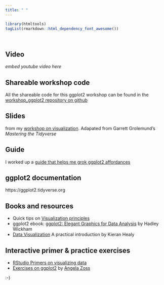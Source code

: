 ```yaml
---
title: " "
---
```


```r
library(htmltools)
tagList(rmarkdown::html_dependency_font_awesome())
```

<p> &nbsp;

## Video

_embed youtube video here_

## Shareable workshop code

All the shareable code for this ggplot2 workshop can be found in the [workshop_ggplot2 repository on github](https://github.com/libjohn/workshop_ggplot2)

## Slides

from my [workshop on visualization](//slides/index.html).  Adapated from Garrett Grolemund's _Mastering the Tidyverse_

## Guide

I worked up a [guide that helps me grok ggplot2 affordances](guide.html)

## ggplot2 documentation

https://ggplot2.tidyverse.org

## Books and resources

- Quick tips on [Visualization principles](https://introds.org/slides/w4_d1-effective-dataviz/w4_d1-effective-dataviz.html#26)
- ggplot2 ebook:  [ggplot2: Elegant Graphics for Data Analysis](https://ggplot2-book.org/) by Hadley Wickham
- [Data Visualization](https://socviz.co/gettingstarted.html#gettingstarted) A practical introduction by Kieran Healy

## Interactive primer & practice exercises

- [RStudio Primers on visualizing data](https://rstudio.cloud/learn/primers/3)
- [Exercises on ggplot2](https://github.com/amzoss/ggplot2-DF19) by [Angela Zoss](https://library.duke.edu/about/directory/staff/angela.zoss)


:-)

&nbsp;


